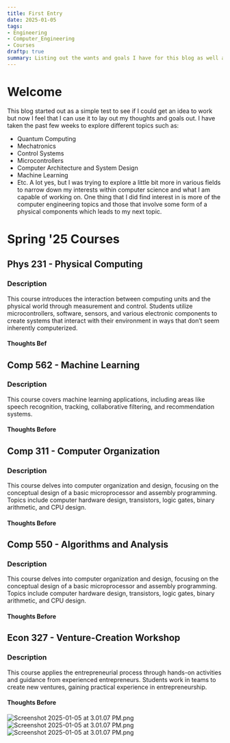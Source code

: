 ```yaml
---
title: First Entry
date: 2025-01-05
tags:
- Engineering
- Computer_Engineering
- Courses
draftp: true
summary: Listing out the wants and goals I have for this blog as well as what i'm learning
---
```


# Welcome

This blog started out as a simple test to see if I could get an idea to work but now I feel that I can use it to lay out my thoughts and goals out. I have taken the past few weeks to explore different topics such as:

* Quantum Computing
* Mechatronics
* Control Systems
* Microcontrollers
* Computer Architecture and System Design
* Machine Learning
* Etc.
  A lot yes, but I was trying to explore a little bit more in various fields to narrow down my interests within computer science and what I am capable of working on. One thing that I did find interest in is more of the computer engineering topics and those that involve some form of a physical components which leads to my next topic.

# Spring '25 Courses

## Phys 231 - Physical Computing

### Description

This course introduces the interaction between computing units and the physical world through measurement and control. Students utilize microcontrollers, software, sensors, and various electronic components to create systems that interact with their environment in ways that don’t seem inherently computerized.

#### Thoughts Bef

## Comp 562 - Machine Learning

### Description

This course covers machine learning applications, including areas like speech recognition, tracking, collaborative filtering, and recommendation systems.

#### Thoughts Before

## Comp 311 - Computer Organization

### Description

This course delves into computer organization and design, focusing on the conceptual design of a basic microprocessor and assembly programming. Topics include computer hardware design, transistors, logic gates, binary arithmetic, and CPU design.

#### Thoughts Before

## Comp 550 - Algorithms and Analysis

### Description

This course delves into computer organization and design, focusing on the conceptual design of a basic microprocessor and assembly programming. Topics include computer hardware design, transistors, logic gates, binary arithmetic, and CPU design.

#### Thoughts Before

## Econ 327 - Venture-Creation Workshop

### Description

This course applies the entrepreneurial process through hands-on activities and guidance from experienced entrepreneurs. Students work in teams to create new ventures, gaining practical experience in entrepreneurship.

#### Thoughts Before

![Screenshot 2025-01-05 at 3.01.07 PM.png](attachments/Screenshot%202025-01-05%20at%203.01.07%20PM.png)![Screenshot 2025-01-05 at 3.01.07 PM.png](attachments/Screenshot%202025-01-05%20at%203.01.07%20PM.png)![Screenshot 2025-01-05 at 3.01.07 PM.png](attachments/Screenshot%202025-01-05%20at%203.01.07%20PM.png)
